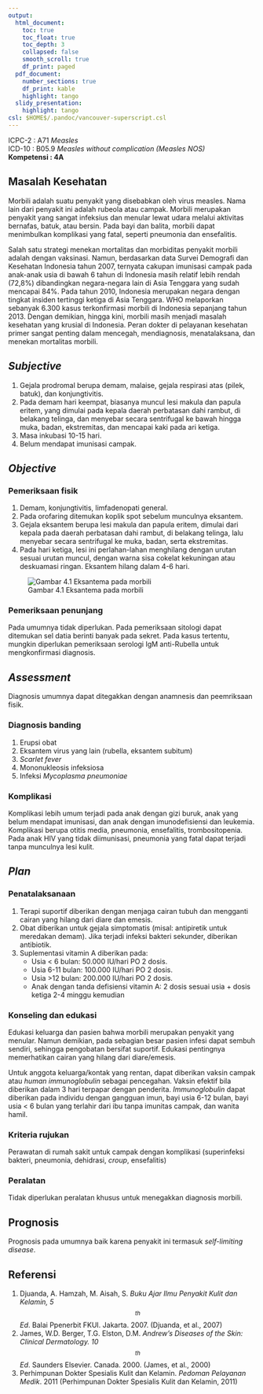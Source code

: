 ```yaml
---
output:
  html_document:
    toc: true
    toc_float: true
    toc_depth: 3
    collapsed: false
    smooth_scroll: true
    df_print: paged
  pdf_document:
    number_sections: true
    df_print: kable
    highlight: tango
  slidy_presentation:
    highlight: tango
csl: $HOME$/.pandoc/vancouver-superscript.csl
---
```


ICPC-2		: A71 *Measles*  
ICD-10		: B05.9 *Measles without complication (Measles NOS)*  
**Kompetensi 	: 4A**  

## Masalah Kesehatan

Morbili adalah suatu penyakit yang disebabkan oleh virus measles. Nama lain
dari penyakit ini adalah rubeola atau campak. Morbili merupakan penyakit yang
sangat infeksius dan menular lewat udara melalui aktivitas bernafas, batuk,
atau bersin. Pada bayi dan balita, morbili dapat menimbulkan komplikasi yang
fatal, seperti pneumonia dan ensefalitis.

Salah satu strategi menekan mortalitas dan morbiditas penyakit morbili adalah
dengan vaksinasi. Namun, berdasarkan data Survei Demografi dan Kesehatan
Indonesia tahun 2007, ternyata cakupan imunisasi campak pada anak-anak usia di
bawah 6 tahun di Indonesia masih relatif lebih rendah (72,8%) dibandingkan
negara-negara lain di Asia Tenggara yang sudah mencapai 84%. Pada tahun 2010,
Indonesia merupakan negara dengan tingkat insiden tertinggi ketiga di Asia
Tenggara. WHO melaporkan sebanyak 6.300 kasus terkonfirmasi morbili di
Indonesia sepanjang tahun 2013. Dengan demikian, hingga kini, morbili masih
menjadi masalah kesehatan yang krusial di Indonesia. Peran dokter di pelayanan
kesehatan primer sangat penting dalam mencegah, mendiagnosis, menatalaksana,
dan menekan mortalitas morbili.

## *Subjective*

1. Gejala prodromal berupa demam, malaise, gejala respirasi atas (pilek,
   batuk), dan konjungtivitis.
1. Pada demam hari keempat, biasanya muncul lesi makula dan papula eritem, yang
   dimulai pada kepala daerah perbatasan dahi rambut, di belakang telinga, dan
   menyebar secara sentrifugal ke bawah hingga muka, badan, ekstremitas, dan
   mencapai kaki pada ari ketiga.
1. Masa inkubasi 10-15 hari.
1. Belum mendapat imunisasi campak.

## *Objective*

### Pemeriksaan fisik

1. Demam, konjungtivitis, limfadenopati general.
1. Pada orofaring ditemukan koplik spot sebelum munculnya eksantem.
1. Gejala eksantem berupa lesi makula dan papula eritem, dimulai dari kepala
   pada daerah perbatasan dahi rambut, di belakang telinga, lalu menyebar
   secara sentrifugal ke muka, badan, serta ekstremitas.
1. Pada hari ketiga, lesi ini perlahan-lahan menghilang dengan urutan sesuai
   urutan muncul, dengan warna sisa cokelat kekuningan atau deskuamasi ringan.
   Eksantem hilang dalam 4-6 hari.

![Gambar 4.1 Eksantema pada morbili](https://github.com/lamurian/lamurian.github.io/blob/master/_fig/a_morbili01.png?raw=true)

### Pemeriksaan penunjang

Pada umumnya tidak diperlukan. Pada pemeriksaan sitologi dapat ditemukan sel
datia berinti banyak pada sekret. Pada kasus tertentu, mungkin diperlukan
pemeriksaan serologi IgM anti-Rubella untuk mengkonfirmasi diagnosis.

## *Assessment*

Diagnosis umumnya dapat ditegakkan dengan anamnesis dan peemriksaan fisik.

### Diagnosis banding

1. Erupsi obat
1. Eksantem virus yang lain (rubella, eksantem subitum)
1. *Scarlet fever*
1. Mononukleosis infeksiosa
1. Infeksi *Mycoplasma pneumoniae*

### Komplikasi

Komplikasi lebih umum terjadi pada anak dengan gizi buruk, anak yang belum
mendapat imunisasi, dan anak dengan imunodefisiensi dan leukemia. Komplikasi
berupa otitis media, pneumonia, ensefalitis, trombositopenia. Pada anak HIV
yang tidak diimunisasi, pneumonia yang fatal dapat terjadi tanpa munculnya lesi
kulit.

## *Plan*

### Penatalaksanaan

1. Terapi suportif diberikan dengan menjaga cairan tubuh dan mengganti cairan
   yang hilang dari diare dan emesis.
1. Obat diberikan untuk gejala simptomatis (misal: antipiretik untuk meredakan
   demam). Jika terjadi infeksi bakteri sekunder, diberikan antibiotik.
1. Suplementasi vitamin A diberikan pada:
   * Usia < 6 bulan: 50.000 IU/hari PO 2 dosis.
   * Usia 6-11 bulan: 100.000 IU/hari PO 2 dosis.
   * Usia >12 bulan: 200.000 IU/hari PO 2 dosis.
   * Anak dengan tanda defisiensi vitamin A: 2 dosis sesuai usia + dosis ketiga
     2-4 minggu kemudian

### Konseling dan edukasi

Edukasi keluarga dan pasien bahwa morbili merupakan penyakit yang menular.
Namun demikian, pada sebagian besar pasien infesi dapat sembuh sendiri,
sehingga pengobatan bersifat suportif. Edukasi pentingnya memerhatikan cairan
yang hilang dari diare/emesis.

Untuk anggota keluarga/kontak yang rentan, dapat diberikan vaksin campak atau
*human immunoglobulin* sebagai pencegahan. Vaksin efektif bila diberikan dalam
3 hari terpapar dengan penderita. *Immunoglobulin* dapat diberikan pada
individu dengan gangguan imun, bayi usia 6-12 bulan, bayi usia < 6 bulan yang
terlahir dari ibu tanpa imunitas campak, dan wanita hamil.

### Kriteria rujukan

Perawatan di rumah sakit untuk campak dengan komplikasi (superinfeksi bakteri,
pneumonia, dehidrasi, *croup*, ensefalitis) 

### Peralatan

Tidak diperlukan peralatan khusus untuk menegakkan diagnosis morbili.

## Prognosis

Prognosis pada umumnya baik karena penyakit ini termasuk *self-limiting disease*.

## Referensi

1. Djuanda, A. Hamzah, M. Aisah, S. *Buku Ajar Ilmu Penyakit Kulit dan Kelamin,*
   *5$$^{th}$$ Ed*. Balai Ppenerbit FKUI. Jakarta. 2007. (Djuanda, et al., 2007)
1. James, W.D. Berger, T.G. Elston, D.M. *Andrew's Diseases of the Skin:*
   *Clinical Dermatology. 10$$^{th}$$ Ed*. Saunders Elsevier.
   Canada. 2000. (James, et al., 2000)
1. Perhimpunan Dokter Spesialis Kulit dan Kelamin. *Pedoman Pelayanan Medik*. 2011
   (Perhimpunan Dokter Spesialis Kulit dan Kelamin, 2011) 
